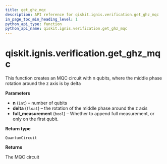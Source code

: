 ```yaml
---
title: get_ghz_mqc
description: API reference for qiskit.ignis.verification.get_ghz_mqc
in_page_toc_min_heading_level: 1
python_api_type: function
python_api_name: qiskit.ignis.verification.get_ghz_mqc
---
```


# qiskit.ignis.verification.get\_ghz\_mqc

<Function id="qiskit.ignis.verification.get_ghz_mqc" name="get_ghz_mqc" isDedicatedPage={true} github="https://github.com/qiskit-community/qiskit-ignis/tree/stable/0.7/qiskit/ignis/verification/entanglement/linear.py" signature="get_ghz_mqc(n, delta, full_measurement=True)">
  This function creates an MQC circuit with n qubits, where the middle phase rotation around the z axis is by delta

  **Parameters**

  *   **n** (`int`) – number of qubits
  *   **delta** (`float`) – the rotation of the middle phase around the z axis
  *   **full\_measurement** (`bool`) – Whether to append full measurement, or only on the first qubit.

  **Return type**

  `QuantumCircuit`

  **Returns**

  The MQC circuit
</Function>

